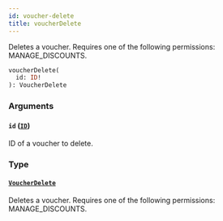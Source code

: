 ```yaml
---
id: voucher-delete
title: voucherDelete
---
```



Deletes a voucher. Requires one of the following permissions: MANAGE_DISCOUNTS.

```graphql
voucherDelete(
  id: ID!
): VoucherDelete
```


### Arguments

#### `id` ([`ID`](../../../developer/api-reference/scalars/id))

ID of a voucher to delete.


### Type

#### [`VoucherDelete`](../../../developer/api-reference/objects/voucher-delete) 

Deletes a voucher. Requires one of the following permissions: MANAGE_DISCOUNTS.




